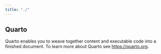 ```yaml
---
title: "./"
---
```


## Quarto

Quarto enables you to weave together content and executable code into a finished document. To learn more about Quarto see <https://quarto.org>.
